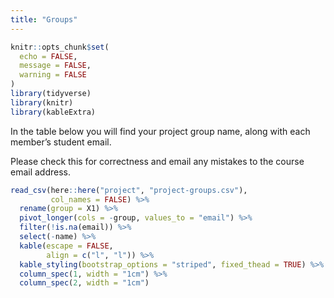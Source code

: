 ```yaml
---
title: "Groups"
---
```


```r
knitr::opts_chunk$set(
  echo = FALSE,
  message = FALSE,
  warning = FALSE
)
library(tidyverse)
library(knitr)
library(kableExtra)
```

In the table below you will find your project group name, along with each member's student email. 

Please check this for correctness and email any mistakes to the course email address.

```r
read_csv(here::here("project", "project-groups.csv"),
         col_names = FALSE) %>% 
  rename(group = X1) %>% 
  pivot_longer(cols = -group, values_to = "email") %>% 
  filter(!is.na(email)) %>%
  select(-name) %>% 
  kable(escape = FALSE, 
        align = c("l", "l")) %>% 
  kable_styling(bootstrap_options = "striped", fixed_thead = TRUE) %>% 
  column_spec(1, width = "1cm") %>% 
  column_spec(2, width = "1cm")
```